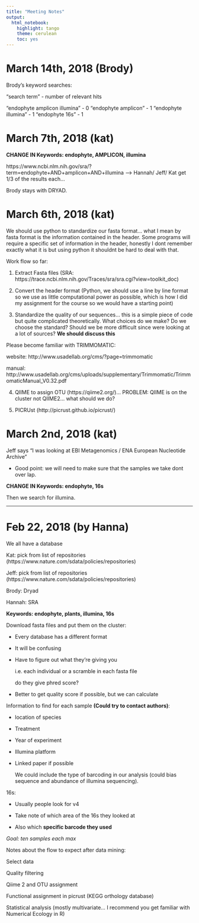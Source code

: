 ```yaml
---
title: "Meeting Notes"
output: 
  html_notebook: 
    highlight: tango
    theme: cerulean
    toc: yes
---
```

# March 14th, 2018 (Brody)

Brody's keyword searches:

"search term" - number of relevant hits

"endophyte amplicon illumina" - 0
"endophyte amplicon" - 1
"endophyte illumina" - 1
"endophyte 16s" - 1


# March 7th, 2018 (kat)

**CHANGE IN Keywords: endophyte, AMPLICON, illumina**

https://www.ncbi.nlm.nih.gov/sra/?term=endophyte+AND+amplicon+AND+illumina --> Hannah/ Jeff/ Kat get 1/3 of the results each...

Brody stays with DRYAD.


# March 6th, 2018 (kat)

We should use python to standardize our fasta format... what I mean by fasta format is the information contained in the header. Some programs will require a specific set of information in the header, honestly I dont remember exactly what it is but using python it shouldnt be hard to deal with that.

Work flow so far:

  1. Extract Fasta files (SRA: https://trace.ncbi.nlm.nih.gov/Traces/sra/sra.cgi?view=toolkit_doc)

  2. Convert the header format (Python, we should use a line by line format so we use as little computational power as possible, which is how I did my assignment for the course so we would have a starting point)

  3. Standardize the quality of our sequences... this is a simple piece of code but quite complicated theoretically. What choices do we make? Do we choose the standard? Should we be more difficult since were looking at a lot of sources? **We should discuss this** 
  
Please become familiar with TRIMMOMATIC: 

  website: http://www.usadellab.org/cms/?page=trimmomatic
  
  manual: http://www.usadellab.org/cms/uploads/supplementary/Trimmomatic/TrimmomaticManual_V0.32.pdf

  4. QIIME to assign OTU (https://qiime2.org/)... PROBLEM: QIIME is on the cluster not QIIME2... what should we do?
  
  5. PICRUst (http://picrust.github.io/picrust/)
  
  
# March 2nd, 2018 (kat)

Jeff says "I was looking at EBI Metagenomics / ENA European Nucleotide Archive"

+ Good point: we will need to make sure that the samples we take dont over lap.

**CHANGE IN Keywords: endophyte, 16s**

Then we search for illumina.

---------------------------------------------------------------------------------

# Feb 22, 2018 (by Hanna)

We all have a database

Kat: pick from list of repositories (https://www.nature.com/sdata/policies/repositories)

Jeff: pick from list of repositories (https://www.nature.com/sdata/policies/repositories)

Brody: Dryad

Hannah: SRA 




  
**Keywords: endophyte, plants, illumina, 16s**
 



Download fasta files and put them on the cluster:

* Every database has a different format

* It will be confusing

* Have to figure out what they’re giving you

    i.e. each individual or a scramble in each fasta file

    do they give phred score? 

* Better to get quality score if possible, but we can calculate
 



Information to find for each sample **(Could try to contact authors)**: 

* location of species

* Treatment

* Year of experiment

* Illumina platform

* Linked paper if possible

  We could include the type of barcoding in our analysis (could bias sequence and abundance of illumina sequencing).
 
16s:

* Usually people look for v4

* Take note of which area of the 16s they looked at

* Also which **specific barcode they used**
 
*Goal: ten samples each max*
 

 
Notes about the flow to expect after data mining:

  Select data

  Quality filtering

  Qiime 2 and OTU assignment

  Functional assignment in picrust (KEGG orthology database)
  
  Statistical analysis (mostly multivariate... I recommend you get familiar with Numerical Ecology in R)
